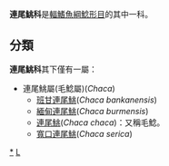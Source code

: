 {{Automatic taxobox
| taxon = Chacidae
| image = 
| image_caption = 
| authority = 
| subdivision_ranks = [[屬|屬]]
| subdivision = 
*見內文
}}
'''連尾鮡科'''是[[輻鰭魚綱|輻鰭魚綱]][[鯰形目|鯰形目]]的其中一科。

==分類==
'''連尾鮡科'''其下僅有一屬：
*連尾鮡屬(毛鯰屬)(''Chaca'')
**[[班甘連尾鮡|班甘連尾鮡]](''Chaca bankanensis'')
**[[緬甸連尾鮡|緬甸連尾鮡]](''Chaca burmensis'')
**[[連尾鮡|連尾鮡]](''Chaca chaca'')：又稱毛鯰。
**[[寬口連尾鮡|寬口連尾鮡]](''Chaca serica'')
{{Taxonbar|from=Q11085055}}

[[Category:連尾鮡科|*]]
[[Category:鮎形目|L]]